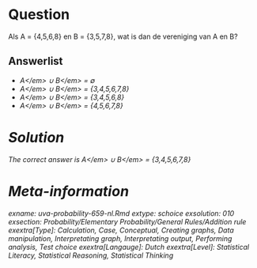 Question
========

Als A = {4,5,6,8} en B = {3,5,7,8}, wat is dan de vereniging van A en B? 

Answerlist
----------
* <em>A<\/em> &#8746; <em>B<\/em> = &#8709;
* <em>A<\/em> &#8746; <em>B<\/em> = {3,4,5,6,7,8}
* <em>A<\/em> &#8746; <em>B<\/em> = {3,4,5,6,8}
* <em>A<\/em> &#8746; <em>B<\/em> = {4,5,6,7,8}

Solution
========

The correct answer is  <em>A<\/em> &#8746; <em>B<\/em> = {3,4,5,6,7,8} 

Meta-information
================
exname: uva-probability-659-nl.Rmd 
extype: schoice 
exsolution: 010 
exsection: Probability/Elementary Probability/General Rules/Addition rule
exextra[Type]: Calculation, Case, Conceptual, Creating graphs, Data manipulation, Interpretating graph, Interpretating output, Performing analysis, Test choice 
exextra[Langauge]: Dutch 
exextra[Level]: Statistical Literacy, Statistical Reasoning, Statistical Thinking 
